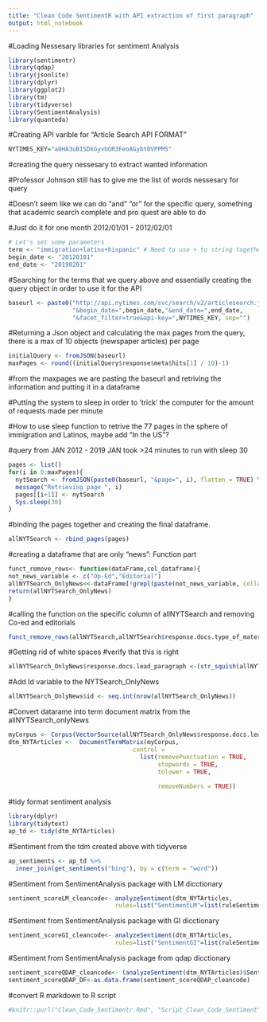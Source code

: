 ```yaml
---
title: "Clean Code SentimentR with API extraction of first paragraph"
output: html_notebook
---
```



#Loading Nessesary libraries for sentiment Analysis
```r
library(sentimentr)
library(qdap)
library(jsonlite)
library(dplyr)
library(ggplot2)
library(tm)
library(tidyverse)
library(SentimentAnalysis)
library(quanteda)
```

#Creating API varible for "Article Search API FORMAT"
```r
NYTIMES_KEY="a0HA3uBISDkGyvUGR3FeoAGybtDVPPM5"
```

#creating the query nessesary to extract wanted information

#Professor Johnson still has to give me the list of words nessesary for query 

#Doesn't seem like we can do "and" "or" for the specific query, something that academic search complete and pro quest are able to do

#Just do it for one month 2012/01/01 - 2012/02/01
```r
# Let's set some parameters
term <- "immigration+latino+hispanic" # Need to use + to string together separate words
begin_date <- "20120101"
end_date <- "20190201"
```

#Searching for the terms that we query above and essentially creating the query object in order to use it for the API
```r
baseurl <- paste0("http://api.nytimes.com/svc/search/v2/articlesearch.json?q=",term,
                  "&begin_date=",begin_date,"&end_date=",end_date,
                  "&facet_filter=true&api-key=",NYTIMES_KEY, sep="")
```


#Returning a Json object and calculating the max pages from the query, there is a max of 10 objects (newspaper articles) per page
```r
initialQuery <- fromJSON(baseurl)
maxPages <- round((initialQuery$response$meta$hits[1] / 10)-1) 
```

#from the maxpages we are pasting the baseurl and retriving the information and putting it in a dataframe

#Putting the system to sleep in order to 'trick' the computer for the amount of requests made per minute

#How to use sleep function to retrive the 77 pages in the sphere of immigration and Latinos, maybe add "In the US"?

#query from JAN 2012 - 2019 JAN took >24 minutes to run with sleep 30
```r
pages <- list()
for(i in 0:maxPages){
  nytSearch <- fromJSON(paste0(baseurl, "&page=", i), flatten = TRUE) %>% data.frame() 
  message("Retrieving page ", i)
  pages[[i+1]] <- nytSearch 
  Sys.sleep(30) 
}
```


#binding the pages together and creating the final dataframe. 
```r
allNYTSearch <- rbind_pages(pages)
```

#creating a dataframe that are only "news": Function part
```r
funct_remove_rows<- function(dataFrame,col_dataframe){
not_news_variable <- c("Op-Ed","Editorial")
allNYTSearch_OnlyNews<<-dataFrame[!grepl(paste(not_news_variable, collapse="|"), col_dataframe),]
return(allNYTSearch_OnlyNews)
}
```

#calling the function on the specific column of allNYTSearch and removing Co-ed and editorials

```r
funct_remove_rows(allNYTSearch,allNYTSearch$response.docs.type_of_material)
```

#Getting rid of white spaces
#verify that this is right
```r
allNYTSearch_OnlyNews$response.docs.lead_paragraph <-(str_squish(allNYTSearch_OnlyNews$response.docs.lead_paragraph))
```

#Add Id variable to the NYTSearch_OnlyNews 
```r
allNYTSearch_OnlyNews$id <- seq.int(nrow(allNYTSearch_OnlyNews))
```



#Convert datarame into term document matrix from the allNYTSearch_onlyNews
```r
myCorpus <- Corpus(VectorSource(allNYTSearch_OnlyNews$response.docs.lead_paragraph))
dtm_NYTArticles <-  DocumentTermMatrix(myCorpus, 
                                   control = 
                                     list(removePunctuation = TRUE,
                                          stopwords = TRUE,
                                          tolower = TRUE,
              
                                          removeNumbers = TRUE)) 
```






#tidy format sentiment analysis
```r
library(dplyr)
library(tidytext)
ap_td <- tidy(dtm_NYTArticles)
```

#Sentiment from the tdm created above with tidyverse
```r
ap_sentiments <- ap_td %>%
  inner_join(get_sentiments("bing"), by = c(term = "word"))
```
#Sentiment from SentimentAnalysis package with LM dicctionary

```r
sentiment_scoreLM_cleancode<- analyzeSentiment(dtm_NYTArticles,
                              rules=list("SentimentLM"=list(ruleSentiment, loadDictionaryLM())))
```
#Sentiment from SentimentAnalysis package with GI dicctionary


```r
sentiment_scoreGI_cleancode<- analyzeSentiment(dtm_NYTArticles,
                              rules=list("SentimentGI"=list(ruleSentiment, loadDictionaryGI())))


```

#Sentiment from SentimentAnalysis package from qdap dicctionary

```r
sentiment_scoreQDAP_cleancode<- (analyzeSentiment(dtm_NYTArticles)$SentimentQDAP)
sentiment_scoreQDAP_DF<-as.data.frame(sentiment_scoreQDAP_cleancode)
```

#convert R markdown to R script
```r
#knitr::purl("Clean_Code_Sentimentr.Rmd", "Script_Clean_Code_Sentiment", documentation = 2)
```


